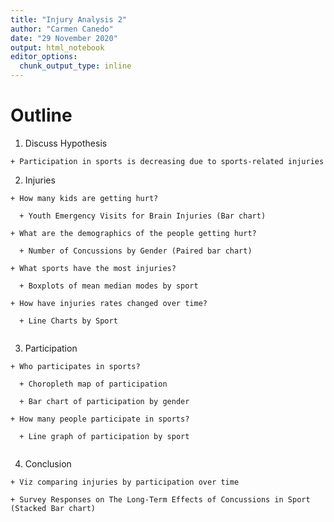 ```yaml
---
title: "Injury Analysis 2"
author: "Carmen Canedo"
date: "29 November 2020"
output: html_notebook
editor_options: 
  chunk_output_type: inline
---
```


# Outline

  1. Discuss Hypothesis
  
    + Participation in sports is decreasing due to sports-related injuries
    
  2. Injuries
  
    + How many kids are getting hurt?
    
      + Youth Emergency Visits for Brain Injuries (Bar chart)
      
    + What are the demographics of the people getting hurt?
    
      + Number of Concussions by Gender (Paired bar chart)
      
    + What sports have the most injuries?
    
      + Boxplots of mean median modes by sport
      
    + How have injuries rates changed over time?
    
      + Line Charts by Sport
      
  3. Participation
  
    + Who participates in sports?
    
      + Choropleth map of participation
      
      + Bar chart of participation by gender
      
    + How many people participate in sports?
    
      + Line graph of participation by sport
      
  4. Conclusion
  
    + Viz comparing injuries by participation over time
    
    + Survey Responses on The Long-Term Effects of Concussions in Sport (Stacked Bar chart)